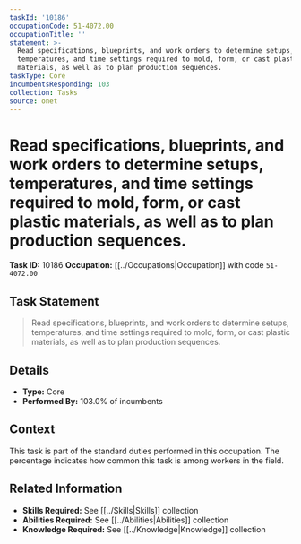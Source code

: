 ```yaml
---
taskId: '10186'
occupationCode: 51-4072.00
occupationTitle: ''
statement: >-
  Read specifications, blueprints, and work orders to determine setups,
  temperatures, and time settings required to mold, form, or cast plastic
  materials, as well as to plan production sequences.
taskType: Core
incumbentsResponding: 103
collection: Tasks
source: onet
---
```

# Read specifications, blueprints, and work orders to determine setups, temperatures, and time settings required to mold, form, or cast plastic materials, as well as to plan production sequences.

**Task ID:** 10186
**Occupation:** [[../Occupations|Occupation]] with code `51-4072.00`

## Task Statement

> Read specifications, blueprints, and work orders to determine setups, temperatures, and time settings required to mold, form, or cast plastic materials, as well as to plan production sequences.

## Details

- **Type:** Core
- **Performed By:** 103.0% of incumbents

## Context

This task is part of the standard duties performed in this occupation. The percentage indicates how common this task is among workers in the field.

## Related Information

- **Skills Required:** See [[../Skills|Skills]] collection
- **Abilities Required:** See [[../Abilities|Abilities]] collection
- **Knowledge Required:** See [[../Knowledge|Knowledge]] collection
